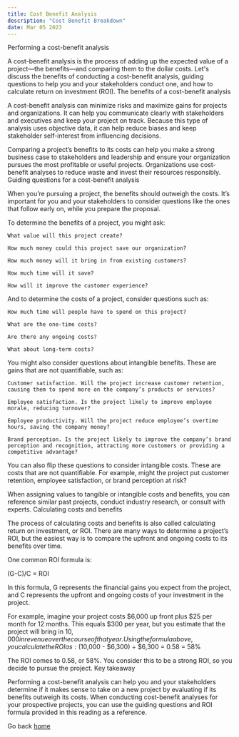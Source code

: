```yaml
---
title: Cost Benefit Analysis
description: "Cost Benefit Breakdown"
date: Mar 05 2023
---
```



Performing a cost-benefit analysis

A cost-benefit analysis is the process of adding up the expected value of a project—the benefits—and comparing them to the dollar costs. Let's discuss the benefits of conducting a cost-benefit analysis, guiding questions to help you and your stakeholders conduct one, and how to calculate return on investment (ROI).
The benefits of a cost-benefit analysis

A cost-benefit analysis can minimize risks and maximize gains for projects and organizations. It can help you communicate clearly with stakeholders and executives and keep your project on track. Because this type of analysis uses objective data, it can help reduce biases and keep stakeholder self-interest from influencing decisions. 

Comparing a project’s benefits to its costs can help you make a strong business case to stakeholders and leadership and ensure your organization pursues the most profitable or useful projects. Organizations use cost-benefit analyses to reduce waste and invest their resources responsibly.
Guiding questions for a cost-benefit analysis

When you’re pursuing a project, the benefits should outweigh the costs. It’s important for you and your stakeholders to consider questions like the ones that follow early on, while you prepare the proposal.

To determine the benefits of a project, you might ask:

    What value will this project create? 

    How much money could this project save our organization? 

    How much money will it bring in from existing customers?

    How much time will it save? 

    How will it improve the customer experience?

And to determine the costs of a project, consider questions such as:

    How much time will people have to spend on this project?

    What are the one-time costs?

    Are there any ongoing costs?

    What about long-term costs? 

You might also consider questions about intangible benefits. These are gains that are not quantifiable, such as:

    Customer satisfaction. Will the project increase customer retention, causing them to spend more on the company’s products or services? 

    Employee satisfaction. Is the project likely to improve employee morale, reducing turnover? 

    Employee productivity. Will the project reduce employee’s overtime hours, saving the company money?

    Brand perception. Is the project likely to improve the company’s brand perception and recognition, attracting more customers or providing a competitive advantage?

You can also flip these questions to consider intangible costs. These are costs that are not quantifiable. For example, might the project put customer retention, employee satisfaction, or brand perception at risk?

When assigning values to tangible or intangible costs and benefits, you can reference similar past projects, conduct industry research, or consult with experts.
Calculating costs and benefits

The process of calculating costs and benefits is also called calculating return on investment, or ROI. There are many ways to determine a project’s ROI, but the easiest way is to compare the upfront and ongoing costs to its benefits over time.

One common ROI formula is:  

(G-C)/C = ROI  

In this formula, G represents the financial gains you expect from the project, and C represents the upfront and ongoing costs of your investment in the project.

For example, imagine your project costs $6,000 up front plus $25 per month for 12 months. This equals $300 per year, but you estimate that the project will bring in $10,000 in revenue over the course of that year. Using the formula above, you calculate the ROI as: ($10,000 - $6,300) ÷ $6,300 = 0.58 = 58%

The ROI comes to 0.58, or 58%. You consider this to be a strong ROI, so you decide to pursue the project.
Key takeaway

Performing a cost-benefit analysis can help you and your stakeholders determine if it makes sense to take on a new project by evaluating if its benefits outweigh its costs. When conducting cost-benefit analyses for your prospective projects, you can use the guiding questions and ROI formula provided in this reading as a reference. 

Go back [home](/)    
